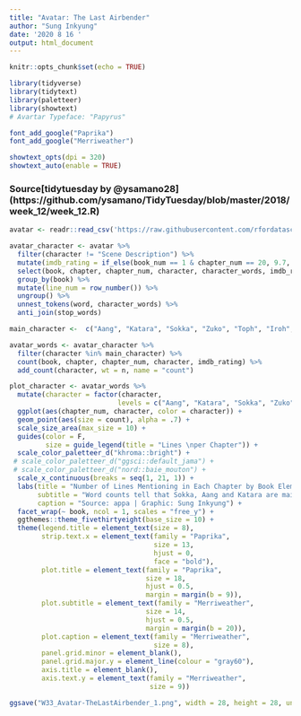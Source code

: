 ```yaml
---
title: "Avatar: The Last Airbender"
author: "Sung Inkyung"
date: '2020 8 16 '
output: html_document
---
```


```r
knitr::opts_chunk$set(echo = TRUE)
```

```r
library(tidyverse)
library(tidytext)
library(paletteer)
library(showtext)
# Avartar Typeface: "Papyrus"

font_add_google("Paprika")
font_add_google("Merriweather")

showtext_opts(dpi = 320)
showtext_auto(enable = TRUE)

```

### Source[tidytuesday by @ysamano28] (https://github.com/ysamano/TidyTuesday/blob/master/2018/week_12/week_12.R)
```r
avatar <- readr::read_csv('https://raw.githubusercontent.com/rfordatascience/tidytuesday/master/data/2020/2020-08-11/avatar.csv')
```

```r

avatar_character <- avatar %>% 
  filter(character != "Scene Description") %>% 
  mutate(imdb_rating = if_else(book_num == 1 & chapter_num == 20, 9.7, imdb_rating)) %>% 
  select(book, chapter, chapter_num, character, character_words, imdb_rating) %>% 
  group_by(book) %>% 
  mutate(line_num = row_number()) %>% 
  ungroup() %>% 
  unnest_tokens(word, character_words) %>% 
  anti_join(stop_words)

main_character <-  c("Aang", "Katara", "Sokka", "Zuko", "Toph", "Iroh", "Azula")

avatar_words <- avatar_character %>% 
  filter(character %in% main_character) %>% 
  count(book, chapter, chapter_num, character, imdb_rating) %>% 
  add_count(character, wt = n, name = "count") 

```


```r
plot_character <- avatar_words %>% 
  mutate(character = factor(character,
                           levels = c("Aang", "Katara", "Sokka", "Zuko", "Toph", "Iroh", "Azula"))) %>% 
  ggplot(aes(chapter_num, character, color = character)) +
  geom_point(aes(size = count), alpha = .7) +
  scale_size_area(max_size = 10) +
  guides(color = F,
         size = guide_legend(title = "Lines \nper Chapter")) +
  scale_color_paletteer_d("khroma::bright") +
 # scale_color_paletteer_d("ggsci::default_jama") +
 # scale_color_paletteer_d("nord::baie_mouton") +
  scale_x_continuous(breaks = seq(1, 21, 1)) +
  labs(title = "Number of Lines Mentioning in Each Chapter by Book Elements",
       subtitle = "Word counts tell that Sokka, Aang and Katara are main characters through all the episodes", 
       caption = "Source: appa | Graphic: Sung Inkyung") +
  facet_wrap(~ book, ncol = 1, scales = "free_y") +
  ggthemes::theme_fivethirtyeight(base_size = 10) +
  theme(legend.title = element_text(size = 8), 
        strip.text.x = element_text(family = "Paprika",
                                    size = 13,
                                    hjust = 0,
                                    face = "bold"),
        plot.title = element_text(family = "Paprika",
                                  size = 18,
                                  hjust = 0.5,
                                  margin = margin(b = 9)),
        plot.subtitle = element_text(family = "Merriweather",
                                  size = 14,
                                  hjust = 0.5,
                                  margin = margin(b = 20)),
        plot.caption = element_text(family = "Merriweather",
                                    size = 8),
        panel.grid.minor = element_blank(), 
        panel.grid.major.y = element_line(colour = "gray60"),
        axis.title = element_blank(), 
        axis.text.y = element_text(family = "Merriweather",
                                   size = 9))

ggsave("W33_Avatar-TheLastAirbender_1.png", width = 28, height = 28, units = "cm")
  
```

